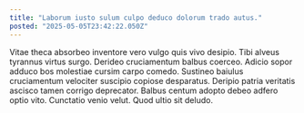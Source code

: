 ```yaml
---
title: "Laborum iusto sulum culpo deduco dolorum trado autus."
posted: "2025-05-05T23:42:22.050Z"
---
```


Vitae theca absorbeo inventore vero vulgo quis vivo desipio. Tibi alveus tyrannus virtus surgo. Derideo cruciamentum balbus coerceo.
Adicio sopor adduco bos molestiae cursim carpo comedo. Sustineo baiulus cruciamentum velociter suscipio copiose desparatus. Deripio patria veritatis ascisco tamen corrigo deprecator.
Balbus centum adopto debeo adfero optio vito. Cunctatio venio velut. Quod ultio sit deludo.
